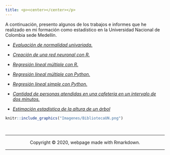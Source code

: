 ```yaml
---
title: <p><center></center></p>
---
```


<div class = "row">

<div class = "col-md-5">
A continuación, presento algunos de los trabajos e informes que he realizado en mi formación como estadístico en la Universidad Nacional de Colombia sede Medellín.

+ <a href="Docs/Normalidad_univariada.html">*Evaluación de normalidad univariada.* </a>

+ <a href="Docs/Redes_Neuronales_con_R.html">*Creación de una red neuronal con R.* </a>

+ <a href="Docs/Regresión_lineal_múltiple_con_R.html">*Regresión lineal múltiple con R.* </a>

+ <a href="Docs/Regresión_Lineal_Múltiple_con_Python.html">*Regresión lineal múltiple con Python.* </a>

+ <a href="Docs/Regresión_Lineal_Simple_con_Python.html">*Regresión lineal simple con Python.* </a>

+ [*Cantidad de personas atendidas en una cafeteria en un intervalo de dos minutos.*](https://github.com/yuasaavedraco/yuasaavedraco.github.io/blob/master/Docs/Cantidad%20de%20personas%20atendidas%20en%20un%20intervalo%20de%20dos%20minutos.pdf)

+ [*Estimación estadística de la altura de un árbol*](https://github.com/yuasaavedraco/yuasaavedraco.github.io/blob/master/Docs/C%C3%B3mo%20estimar%20estad%C3%ADsticamente%20la%20altura%20de%20un%20%C3%A1rbol.pdf)

</div>
<div class = "col-md-4">

```r
knitr::include_graphics("Imagenes/BibliotecaUN.png")
```

</div>
</div>

<br>
<hr>
<p><center>Copyright &copy; 2020, webpage made with Rmarkdown.</center></p>
<hr>